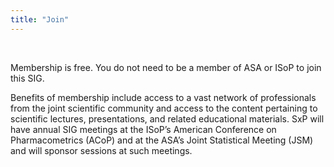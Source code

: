 ```yaml
---
title: "Join"
---
```


<!-- MailerLite Universal -->
<script>
    (function(w,d,e,u,f,l,n){w[f]=w[f]||function(){(w[f].q=w[f].q||[])
    .push(arguments);},l=d.createElement(e),l.async=1,l.src=u,
    n=d.getElementsByTagName(e)[0],n.parentNode.insertBefore(l,n);})
    (window,document,'script','https://assets.mailerlite.com/js/universal.js','ml');
    ml('account', '159614');
</script>
<!-- End MailerLite Universal -->


<div class="ml-embedded" data-form="ypuIr3"></div>

<br>

Membership is free. You do not need to be a member of ASA or ISoP to join this SIG.

Benefits of membership include access to a vast network of professionals from the joint scientific community and access to the content pertaining to scientific lectures, presentations, and related educational materials. SxP will have annual SIG meetings at the ISoP's American Conference on Pharmacometrics (ACoP) and at the ASA's Joint Statistical Meeting (JSM) and will sponsor sessions at such meetings.
